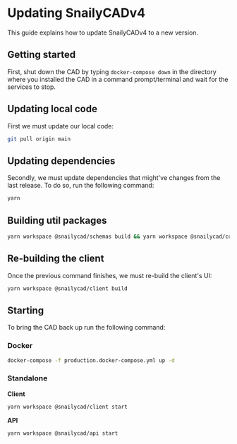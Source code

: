 # Updating SnailyCADv4

This guide explains how to update SnailyCADv4 to a new version.

## Getting started

First, shut down the CAD by typing `docker-compose down` in the directory where you installed the CAD in a command prompt/terminal and wait for the services to stop.

## Updating local code

First we must update our local code:

```bash
git pull origin main
```

## Updating dependencies

Secondly, we must update dependencies that might've changes from the last release. To do so, run the following command:

```bash
yarn
```

## Building util packages

```bash
yarn workspace @snailycad/schemas build && yarn workspace @snailycad/config build
```

## Re-building the client

Once the previous command finishes, we must re-build the client's UI:

```bash
yarn workspace @snailycad/client build
```

## Starting

To bring the CAD back up run the following command:

### Docker

```bash
docker-compose -f production.docker-compose.yml up -d
```

### Standalone

**Client**

```bash
yarn workspace @snailycad/client start
```

**API**

```bash
yarn workspace @snailycad/api start
```

